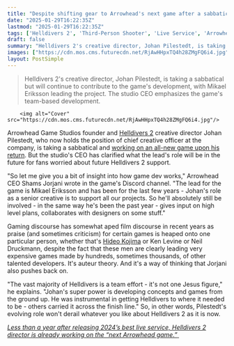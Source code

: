```yaml
---
title: "Despite shifting gear to Arrowhead's next game after a sabbatical, studio CEO clarifies that Helldivers 2 creative lead Johan Pilestedt will 'absolutely still be involved'"
date: "2025-01-29T16:22:35Z"
lastmod: "2025-01-29T16:22:35Z"
tags: ['Helldivers 2', 'Third-Person Shooter', 'Live Service', 'Arrowhead Game Studios']
draft: false
summary: "Helldivers 2's creative director, Johan Pilestedt, is taking a sabbatical but will continue to contribute to the game's development, with Mikael Eriksson leading the project.  The studio CEO emphasizes the game's team-based development."
images: ["https://cdn.mos.cms.futurecdn.net/RjAwHHpxTQ4h28ZMgFQ6i4.jpg"]
layout: PostSimple
---
```

> Helldivers 2's creative director, Johan Pilestedt, is taking a sabbatical but will continue to contribute to the game's development, with Mikael Eriksson leading the project.  The studio CEO emphasizes the game's team-based development.


        <img alt="Cover" src="https://cdn.mos.cms.futurecdn.net/RjAwHHpxTQ4h28ZMgFQ6i4.jpg"/>
        
Arrowhead Game Studios founder and [Helldivers 2](https://www.gamesradar.com/helldivers-2-guide/) creative director Johan Pilestedt, who now holds the position of chief creative officer at the company, is taking a sabbatical and [working on an all-new game upon his return](https://www.gamesradar.com/games/third-person-shooter/helldivers-2-creative-director-announces-a-sabbatical-after-11-years-of-grind-immediately-starts-a-game-jam-that-wasnt-that-great-in-the-end/). But the studio's CEO has clarified what the lead's role will be in the future for fans worried about future Helldivers 2 support.

"So let me give you a bit of insight into how game dev works," Arrowhead CEO Shams Jorjani wrote in the game's Discord channel. "The lead for the game is Mikael Eriksson and has been for the last few years - Johan's role as a senior creative is to support all our projects. So he'll absolutely still be involved - in the same way he's been the past year - gives input on high level plans, collaborates with designers on some stuff."

Gaming discourse has somewhat aped film discourse in recent years as praise (and sometimes criticism) for certain games is heaped onto one particular person, whether that's [Hideo Kojima](https://www.gamesradar.com/tag/hideo-kojima/) or Ken Levine or Neil Druckmann, despite the fact that these men are clearly leading very expensive games made by hundreds, sometimes thousands, of other talented developers. It's auteur theory. And it's a way of thinking that Jorjani also pushes back on.

"The vast majority of Helldivers is a team effort - it's not one Jesus figure," he explains. "Johan's super power is developing concepts and games from the ground up. He was instrumental in getting Helldivers to where it needed to be - others carried it across the finish line." So, in other words, Pilestedt's evolving role won't derail whatever you like about Helldivers 2 as it is now.

[<em>Less than a year after releasing 2024’s best live service, Helldivers 2 director is already working on the “next Arrowhead game.”</em> ](https://www.gamesradar.com/games/third-person-shooter/less-than-a-year-after-launching-2024s-best-live-service-helldivers-2-creative-director-has-already-started-working-on-the-next-arrowhead-game/)
        